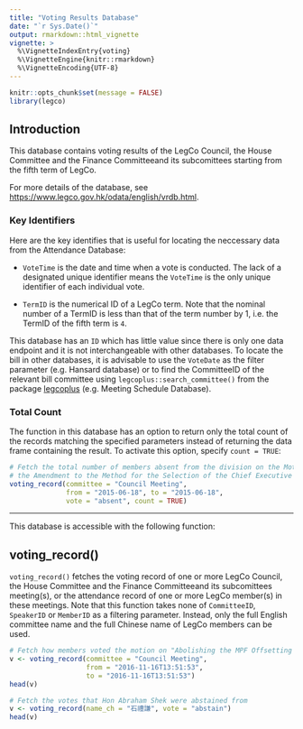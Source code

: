 ```yaml
---
title: "Voting Results Database"
date: "`r Sys.Date()`"
output: rmarkdown::html_vignette
vignette: >
  %\VignetteIndexEntry{voting} 
  %\VignetteEngine{knitr::rmarkdown} 
  %\VignetteEncoding{UTF-8}
---
```


```r
knitr::opts_chunk$set(message = FALSE)
library(legco)
```

## Introduction

This database contains voting results of the LegCo Council, the House Committee and the Finance
Committeeand its subcomittees starting from the fifth term of LegCo.

For more details of the database, see <https://www.legco.gov.hk/odata/english/vrdb.html>.

### Key Identifiers

Here are the key identifies that is useful for locating the neccessary data from the Attendance 
Database:

* `VoteTime` is the date and time when a vote is conducted. The lack of a designated unique identifier
means the `VoteTime` is the only unique identifier of each individual vote.

* `TermID` is the numerical ID of a LegCo term. Note that the nominal number of a TermID is less than that
of the term number by 1, i.e. the TermID of the fifth term is `4`.

This database has an `ID` which has little value since there is only one data endpoint and 
it is not interchangeable with other databases. To locate the bill in other databases, it is
advisable to use the `VoteDate` as the filter parameter (e.g. Hansard database) or to find
the CommitteeID of the relevant bill committee using `legcoplus::search_committee()` from 
the package [legcoplus](https://elgarteo.ga/legco/legcoplus) (e.g. Meeting Schedule Database).

### Total Count

The function in this database has an option to return only the total count of the records
matching the specified parameters instead of returning the data frame containing the result.
To activate this option, specify `count = TRUE`:

```r
# Fetch the total number of members absent from the division on the Motion Concerning
# the Amendment to the Method for the Selection of the Chief Executive of the HKSAR
voting_record(committee = "Council Meeting",
              from = "2015-06-18", to = "2015-06-18",
              vote = "absent", count = TRUE)
```

---

This database is accessible with the following function:

## voting_record()

`voting_record()` fetches the voting record of one or more LegCo Council, the House Committee
and the Finance Committeeand its subcomittees meeting(s), or the attendance record of one or more 
LegCo member(s) in these meetings. Note that this function takes none of `CommitteeID`, `SpeakerID`
or `MemberID` as a filtering parameter. Instead, only the full English committee name and the full
Chinese name of LegCo members can be used.

```r
# Fetch how members voted the motion on "Abolishing the MPF Offsetting Mechanism" on November 11, 2016
v <- voting_record(committee = "Council Meeting",
                   from = "2016-11-16T13:51:53",
                   to = "2016-11-16T13:51:53")
head(v)

# Fetch the votes that Hon Abraham Shek were abstained from
v <- voting_record(name_ch = "石禮謙", vote = "abstain")
head(v)
```
